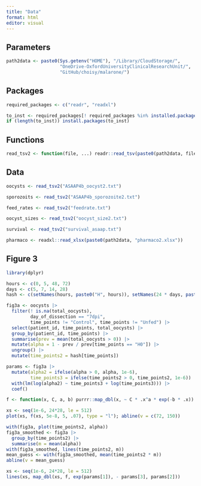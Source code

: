 ```yaml
---
title: "Data"
format: html
editor: visual
---
```


## Parameters

```r
path2data <- paste0(Sys.getenv("HOME"), "/Library/CloudStorage/",
                    "OneDrive-OxfordUniversityClinicalResearchUnit/",
                    "GitHub/choisy/malarone/")
```


## Packages

```r
required_packages <- c("readr", "readxl")
```

```r
to_inst <- required_packages[! required_packages %in% installed.packages()[,"Package"]]
if (length(to_inst)) install.packages(to_inst)
```


## Functions

```r
read_tsv2 <- function(file, ...) readr::read_tsv(paste0(path2data, file), ...)
```


## Data

```r
oocysts <- read_tsv2("ASAAP4b_oocyst2.txt")
```

```r
sporozoits <- read_tsv2("ASAAP4b_sporozoite2.txt")
```

```r
feed_rates <- read_tsv2("feedrate.txt")
```

```r
oocyst_sizes <- read_tsv2("oocyst_size2.txt")
```

```r
survival <- read_tsv2("survival_asaap.txt")
```

```r
pharmaco <- readxl::read_xlsx(paste0(path2data, "pharmaco2.xlsx"))
```


## Figure 3

```r
library(dplyr)
```

```r
hours <- c(0, 5, 48, 72)
days <- c(5, 7, 14, 28)
hash <- c(setNames(hours, paste0("H", hours)), setNames(24 * days, paste0("D", days)))
```

```r
fig3a <- oocysts |> 
  filter(! is.na(total_oocysts),
         day_of_dissection == "7dpi",
         time_points != "Control", time_points != "Unfed") |> 
  select(patient_id, time_points, total_oocysts) |> 
  group_by(patient_id, time_points) |> 
  summarise(prev = mean(total_oocysts > 0)) |> 
  mutate(alpha = 1 - prev / prev[time_points == "H0"]) |> 
  ungroup() |> 
  mutate(time_points2 = hash[time_points])
```

```r
params <- fig3a |> 
  mutate(alpha2 = ifelse(alpha > 0, alpha, 1e-6),
         time_points3 = ifelse(time_points2 > 0, time_points2, 1e-6)) |> 
  with(lm(log(alpha2) ~ time_points3 + log(time_points3))) |> 
  coef()
```

```r
f <- function(x, C, a, b) purrr::map_dbl(x, ~ C * .x^a * exp(-b * .x))
```

```r
xs <- seq(1e-6, 24*28, le = 512)
plot(xs, f(xs, 5e-8, 5, .07), type = "l"); abline(v = c(72, 150))
```

```r
with(fig3a, plot(time_points2, alpha))
fig3a_smoothed <- fig3a |> 
  group_by(time_points2) |> 
  summarise(m = mean(alpha))
with(fig3a_smoothed, lines(time_points2, m))
mean_guess <- with(fig3a_smoothed, mean(time_points2 * m))
abline(v = mean_guess)

xs <- seq(1e-6, 24*28, le = 512)
lines(xs, map_dbl(xs, f, exp(params[1]), - params[3], params[2]))
```



